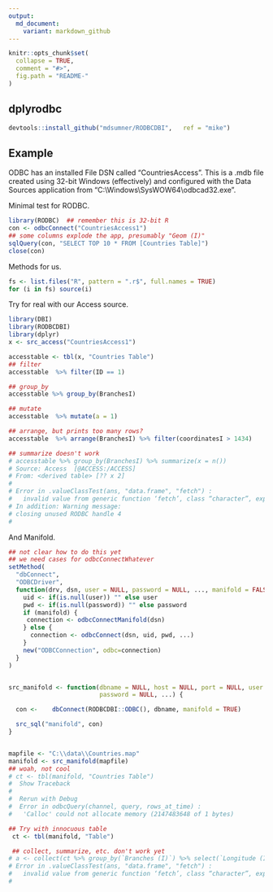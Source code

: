 ```yaml
---
output:
  md_document:
    variant: markdown_github
---
```


<!-- README.md is generated from README.Rmd. Please edit that file -->

```r
knitr::opts_chunk$set(
  collapse = TRUE,
  comment = "#>",
  fig.path = "README-"
)
```

## dplyrodbc

```r
devtools::install_github("mdsumner/RODBCDBI",   ref = "mike")
```


## Example

ODBC has an installed File DSN called "CountriesAccess". This is a .mdb file created using 32-bit Windows (effectively) and configured with the Data Sources application from "C:\\Windows\\SysWOW64\\odbcad32.exe". 

Minimal test for RODBC. 

```r
library(RODBC)  ## remember this is 32-bit R
con <- odbcConnect("CountriesAccess1")
## some columns explode the app, presumably "Geom (I)"
sqlQuery(con, "SELECT TOP 10 * FROM [Countries Table]")
close(con)
```

Methods for us. 

```r
fs <- list.files("R", pattern = ".r$", full.names = TRUE)
for (i in fs) source(i)

```


Try for real with our Access source. 

```r
library(DBI)
library(RODBCDBI)
library(dplyr)
x <- src_access("CountriesAccess1")

accesstable <- tbl(x, "Countries Table")
## filter
accesstable  %>% filter(ID == 1)

## group_by
accesstable %>% group_by(BranchesI)

## mutate
accesstable  %>% mutate(a = 1)

## arrange, but prints too many rows?
accesstable  %>% arrange(BranchesI) %>% filter(coordinatesI > 1434)

## summarize doesn't work 
# accesstable %>% group_by(BranchesI) %>% summarize(x = n())
# Source: Access  [@ACCESS:/ACCESS]
# From: <derived table> [?? x 2]
# 
# Error in .valueClassTest(ans, "data.frame", "fetch") : 
#   invalid value from generic function ‘fetch’, class “character”, expected “data.frame”
# In addition: Warning message:
# closing unused RODBC handle 4 
# 


```


And Manifold. 

```r
## not clear how to do this yet
## we need cases for odbcConnectWhatever
setMethod(
  "dbConnect", 
  "ODBCDriver", 
  function(drv, dsn, user = NULL, password = NULL, ..., manifold = FALSE){
    uid <- if(is.null(user)) "" else user
    pwd <- if(is.null(password)) "" else password
    if (manifold) {
     connection <- odbcConnectManifold(dsn) 
    } else {
      connection <- odbcConnect(dsn, uid, pwd, ...)
    }
    new("ODBCConnection", odbc=connection)
  }
)


src_manifold <- function(dbname = NULL, host = NULL, port = NULL, user = NULL,
                         password = NULL, ...) {

  con <-    dbConnect(RODBCDBI::ODBC(), dbname, manifold = TRUE)

  src_sql("manifold", con)
}


mapfile <- "C:\\data\\Countries.map"
manifold <- src_manifold(mapfile)
## woah, not cool
# ct <- tbl(manifold, "Countries Table")
#  Show Traceback
#  
#  Rerun with Debug
#  Error in odbcQuery(channel, query, rows_at_time) : 
#   'Calloc' could not allocate memory (2147483648 of 1 bytes) 

## Try with innocuous table
 ct <- tbl(manifold, "Table")

 ## collect, summarize, etc. don't work yet
# a <- collect(ct %>% group_by(`Branches (I)`) %>% select(`Longitude (I)`, `Latitude (I)` ))
# Error in .valueClassTest(ans, "data.frame", "fetch") : 
#   invalid value from generic function ‘fetch’, class “character”, expected “data.frame”
# 

```




